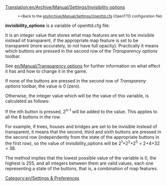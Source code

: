[[Translation:en/Archive/Manual/Settings/Invisibility options]]

:<small><<Back to the [[en/Archive/Manual/Settings/Openttd.cfg]] (OpenTTD configuration file)</small>

'''invisibility_options''' is a variable of openttd.cfg file.

It is an integer value that stores what map features are set to be invisible instead of transparent, if the appropriate map feature is set to be transparent (more accurately, to not have full opacity). Practically it means which buttons are pressed in the second row of the ''Transparency options'' toolbar.

See [[en/Manual/Transparency options]] for further information on what effect it has and how to change it in the game.

If none of the buttons are pressed in the second row of ''Transpareny options'' toolbar, the value is 0 (zero).

Otherwise, the integer value which will be the value of this variable, is calculated as follows:

If the nth button is pressed, 2<sup>n-1</sup> will be added to the value. This applies to all the 8 buttons in the row.

For example, if trees, houses and bridges are set to be invisible instead of transparent, it means that the second, third and sixth buttons are pressed in the second row (independently from the state of the appropriate buttons in the first row), so the value of invisibility_options will be 2<sup>1</sup>+2<sup>2</sup>+2<sup>5</sup> = 2+4+32 = 38.

The method implies that the lowest possible value of the variable is 0, the highest is 255, and all integers between them are valid values, each one representing a state of the buttons, that is, a combination of map features.

[[Category:en/Settings & Preferences]]